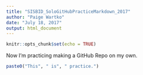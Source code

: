```yaml
---
title: "SISBID_SoloGitHubPracticeMarkdown_2017"
author: "Paige Wartko"
date: "July 18, 2017"
output: html_document
---
```


```r
knitr::opts_chunk$set(echo = TRUE)
```

Now I'm practicing making a GitHub Repo on my own.


```r
paste0("This", " is", " practice.")
```

